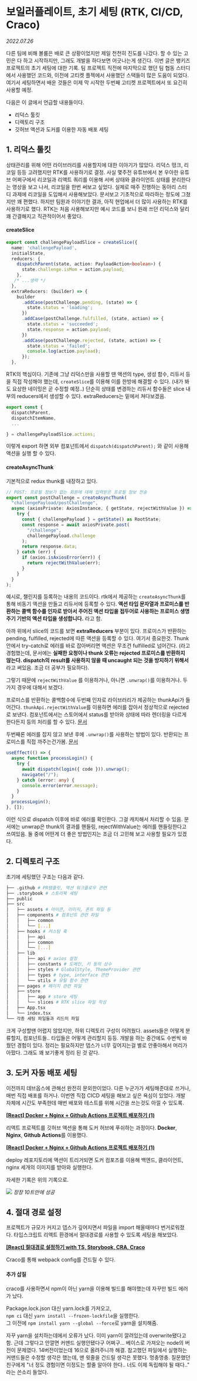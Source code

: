 
# 보일러플레이트, 초기 세팅 (RTK, CI/CD, Craco)

_2022.07.26_

다른 팀에 비해 볼륨은 배로 큰 상황이었지만 제일 천천히 진도를 나갔다. 할 수 있는 고민은 다 하고 시작하지만, 그래도 개발을 하다보면 어긋나는게 생긴다. 이번 글은 뱅키즈 프로젝트의 초기 세팅에 대한 기록. 팀 프로젝트 직전에 마지막으로 했던 팀 협동 스터디에서 사용했던 코드와, 이전에 고티켓 플젝에서 사용했던 스택들이 많은 도움이 되었다. 여기서 세팅하면서 배운 것들은 이제 막 시작한 두번째 고티켓 프로젝트에서 또 요긴히 사용할 예정.

다음은 이 글에서 언급할 내용들이다.

- 리덕스 툴킷
- 디렉토리 구조
- 깃허브 액션과 도커를 이용한 자동 배포 세팅

## 1\. 리덕스 툴킷

상태관리를 위해 어떤 라이브러리를 사용할지에 대한 이야기가 많았다. 리덕스 떵크, 리코일 등등 고려했지만 RTK를 사용하기로 결정. 사실 몇주전 유튜브에서 본 우아한 유튜브 어쩌구에서 리코일과 리액트 쿼리를 이용해 서버 상태와 클라이언트 상태를 분리한다는 영상을 보고 나서, 리코일을 한번 써보고 싶었다. 실제로 매주 진행하는 동아리 스터디 과제에 리코일을 도입해서 사용해보았다. 문서보고 기초적으로 따라하는 정도에 그쳤지만 꽤 편했다. 하지만 팀원과 이야기한 결과, 아직 현업에서 더 많이 사용하는 RTK를 사용하기로 했다. RTK는 처음 사용해보지만 예시 코드를 보니 원래 쓰던 리덕스와 달리 꽤 간결해지고 직관적이어서 좋았다.

#### createSlice

```ts
export const challengePayloadSlice = createSlice({
  name: 'challengePayload',
  initialState,
  reducers: {
    dispatchParent(state, action: PayloadAction<boolean>) {
      state.challenge.isMom = action.payload;
    },
   /* ...생략 */
  },
  extraReducers: (builder) => {
    builder
      .addCase(postChallenge.pending, (state) => {
        state.status = 'loading';
      })
      .addCase(postChallenge.fulfilled, (state, action) => {
        state.status = 'succeeded';
        state.response = action.payload;
      })
      .addCase(postChallenge.rejected, (state, action) => {
        state.status = 'failed';
        console.log(action.payload);
      });
  },
```

RTK의 핵심이다. 기존에 그냥 리덕스만을 사용할 땐 액션의 type, 생성 함수, 리듀서 등을 직접 작성해야 했는데, `createSlice`를 이용해 이를 한방에 해결할 수 있다. (내가 봐도 요상한 네이밍은 곧 수정할 예정..) 단순히 상태를 변경하는 리듀서 함수들은 slice 내부의 reducers에서 생성할 수 있다. extraReducers는 밑에서 쳐다보겠음.

```ts
export const {
  dispatchParent,
  dispatchItemName,
  ...

} = challengePayloadSlice.actions;
```

이렇게 export 하면 외부 컴포넌트에서 `dispatch(dispatchParent);` 와 같이 사용해 액션을 실행 할 수 있다.

#### createAsyncThunk

기본적으로 redux thunk를 내장하고 있다.

```ts
// POST: 프로필 정보가 없는 회원에 대해 입력받은 프로필 정보 전송
export const postChallenge = createAsyncThunk(
  "challengePayload/postChallenge",
  async (axiosPrivate: AxiosInstance, { getState, rejectWithValue }) => {
    try {
      const { challengePayload } = getState() as RootState;
      const response = await axiosPrivate.post(
        "/challenge",
        challengePayload.challenge
      );
      return response.data;
    } catch (err) {
      if (axios.isAxiosError(err)) {
        return rejectWithValue(err);
      }
    }
  }
);
```

예시로, 챌린지를 등록하는 내용의 코드이다. rtk에서 제공하는 `createAsyncThunk`를 통해 비동기 액션을 만들고 리듀서에 등록할 수 있다. **액션 타입 문자열과 프로미스를 반환하는 콜백 함수를 인자로 받아서 주어진 액션 타입을 접두어로 사용하는 프로미스 생명 주기 기반의 액션 타입을 생성합니다.** 라고 함.

아까 위에서 slice의 코드를 보면 **extraReducers** 부분이 있다. 프로미스가 반환하는 pending, fulfilled, rejected에 따른 액션을 등록할 수 있다. 여기서 중요한것. Thunk 안에서 try-catch로 에러를 바로 잡아버리면 액션은 무조건 fulfilled로 넘어간다. (라고 경험했는데, 문서에는 **실패한 요청이나 thunk 오류는 rejected 프로미스를 반환하지 않는다. dispatch의 result를 사용하지 않을 때 uncaught 되는 것을 방지하기 위해서** 라고 써있음. 조금 더 공부가 필요하다).

그렇기 때문에 `rejectWithValue` 를 이용하거나, 아니면 `.unwrap()`를 이용하거나. 두가지 경우에 대해서 보겠다.

프로미스를 반환하는 콜백함수에 두번째 인자로 라이브러리가 제공하는 thunkApi가 들어간다. `thunkApi.rejectWithValue`를 이용하면 에러를 잡아서 정상적으로 rejected로 보낸다. 컴포넌트에서는 스토어에서 status를 받아와 상태에 따라 렌더링을 다르게 한다든지 등의 처리를 할 수 있다. [문서](https://redux-toolkit.js.org/api/createAsyncThunk#handling-thunk-errors)

두번째론 에러를 잡지 않고 보낸 후에 `.unwrap()`를 사용하는 방법이 있다. 반환되는 프로미스를 직접 까주는건가봄. [문서](https://redux-toolkit.js.org/api/createAsyncThunk#unwrapping-result-actions)

```ts
useEffect(() => {
  async function processLogin() {
    try {
      await dispatch(login({ code })).unwrap();
      navigate("/");
    } catch (error: any) {
      console.error(error.message);
    }
  }
  processLogin();
}, []);
```

이런 식으로 dispatch 이후에 바로 에러를 확인한다. 그걸 캐치해서 처리할 수 있음. 문서에는 unwrap은 thunk의 결과를 핸들링, rejectWithValue는 에러를 핸들링한다고 쓰여있음. 둘 중에 어떤게 더 좋은 방법인지는 조금 더 고민해 보고 사용할 필요가 있겠다.

## 2\. 디렉토리 구조

초기에 세팅했던 구조는 다음과 같다.

```bash
├── .github # PR탬플릿, 액션 워크플로우 관련
├── .storybook # 스토리북 세팅
├── public
├── src
│   ├── assets # 아이콘, 이미지, 폰트 파일 등
│   ├── components # 컴포넌트 관련 파일
│   │   ├── common
│   │   └── [...]
│   ├── hooks # 커스텀 훅
│   │   ├── api
│   │   ├── common
│   │   └── [...]
│   ├── lib
│   │   ├── api # axios 설정
│   │   ├── constants # 도메인, 키 등의 상수
│   │   ├── styles # GlobalStyle, ThemeProvider 관련
│   │   ├── types # type, interface 관련
│   │   └── utils # 유틸 함수 관련
│   ├── pages # 페이지 관련 파일
│   ├── store
│   │   ├── app # store 세팅
│   │   └── slices # RTK slice 파일 작성
│   ├── App.tsx
│   └── index.tsx
└── 각종 세팅 파일들과 리드미 파일
```

크게 구성할땐 어렵지 않았지만, 하위 디렉토리 구성이 어려웠다. assets들은 어떻게 분류할지, 컴포넌트들.. 타입들은 어떻게 관리할지 등등. 개발을 하는 중간에도 수번씩 바꿨던 경험이 있다. 정리는 필요하지만 뎁스가 너무 깊어지는걸 별로 안좋아해서 머리가 아팠다. 그래도 꽤 보기좋게 정리 된 것 같다.

## 3\. 도커 자동 배포 세팅

이전까지 데브옵스에 관해선 완전히 문외한이었다. 다른 누군가가 세팅해준대로 쓰거나, 매번 직접 배포를 하거나. 이번엔 직접 CICD 세팅을 해보고 싶은 욕심이 있었다. 개발 자체에 시간도 부족한데 매번 배포와 테스트를 위해 시간을 쓰는것도 아낄 수 있도록.

[**\[React\] Docker + Nginx + Github Actions 프로젝트 배포하기 (1)**](https://9yujin.tistory.com/47)

리액트 프로젝트를 깃허브 액션을 통해 도커 허브에 푸쉬하는 과정이다. **Docker**, **Nginx**, **Github Actions**를 이용했다.

[**\[React\] Docker + Nginx + Github Actions 프로젝트 배포하기 (1)**](https://9yujin.tistory.com/49)

deploy 레포지토리에 액션이 트리거되면 도커 컴포즈를 이용해 백엔드, 클라이언트, nginx 세개의 이미지를 받아와 실행한다.

자세한 기록은 위의 기록으로.

![](https://img1.daumcdn.net/thumb/R1280x0/?scode=mtistory2&fname=https%3A%2F%2Fblog.kakaocdn.net%2Fdn%2FbAFRAF%2FbtrIekuHNVq%2F6p0LYKReeZo8K34mYSUpIk%2Fimg.png)
_장장 10트만에 성공_

## 4\. 절대 경로 설정

프로젝트가 규모가 커지고 뎁스가 깊어지면서 파일을 import 해올때마다 번거로워졌다. 타입스크립트 리액트 환경에서 절대경로를 사용할 수 있도록 세팅을 해보았다.

[**\[React\] 절대경로 설정하기 with TS, Storybook, CRA, Craco**](https://9yujin.tistory.com/50)

Craco를 통해 webpack config를 건드릴 수 있다.

####

#### 추가 삽질

craco를 사용하면서 npm이 아닌 yarn을 이용해 빌드를 해야했는데 자꾸만 빌드 에러가 났다.

Package.lock.json 대신 yarn.lock를 가져오고,  
`npm ci` 대신 `yarn install --frozen-lockfile`을 실행한다.  
그 이전에 `npm install yarn --global --force`로 yarn을 설치해줌.

자꾸 yarn을 설치하는데에서 오류가 났다. 이미 yarn이 깔려있는데 overwrite됐다고 함. 근데 그렇다고 안깔면 커맨드 실행안됐다구 어쩌구... 베이스로 가져오는 node의 버전이 문제였다. 14버전이었는데 16으로 올려주니까 해결. 참고했던 파일에서 실행하는 커맨드들은 수정할 생각은 했는데, 맨 윗줄을 건드릴 생각은 못했다. 멍충멍충. 질문했던 친구에게 "너 정도 경험이면 이정도는 할줄 알아야 한다.. 너도 이제 독립해야 될 때다.." 라는 쓴소리 들었다.
